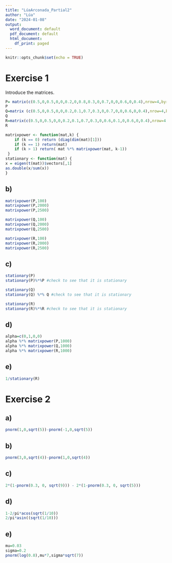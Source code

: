 ```yaml
---
title: "LúaArconada_Partial2"
author: "Lúa"
date: "2024-01-08"
output:
  word_document: default
  pdf_document: default
  html_document:
    df_print: paged
---
```


```r
knitr::opts_chunk$set(echo = TRUE)
```

# Exercise 1

Introduce the matrices.

```r
P= matrix(c(0.5,0,0.5,0,0,0.2,0,0.8,0.3,0,0.7,0,0,0.6,0,0.4),nrow=4,byrow=T)
P
Q=matrix (c(0.5,0,0.5,0,0,0.2,0.1,0.7,0.3,0,0.7,0,0,0.6,0,0.4),nrow=4,byrow=T)
Q
R=matrix(c(0.5,0,0.5,0,0,0.2,0.1,0.7,0.3,0,0.6,0.1,0,0.6,0,0.4),nrow=4,byrow=T)
R
```
```r
matrixpower <- function(mat,k) {
	if (k == 0) return (diag(dim(mat)[1])) 
	if (k == 1) return(mat)
	if (k > 1) return( mat %*% matrixpower(mat, k-1))
 }
stationary <- function(mat) {
x = eigen(t(mat))$vectors[,1]
as.double(x/sum(x))
}
```


## b)
```r
matrixpower(P,100)
matrixpower(P,2000)
matrixpower(P,2500)

matrixpower(Q,100)
matrixpower(Q,2000)
matrixpower(Q,2500)

matrixpower(R,100)
matrixpower(R,2000)
matrixpower(R,2500)
```

## c)
```r
stationary(P)
stationary(P)%*%P #check to see that it is stationary

stationary(Q)
stationary(Q) %*% Q #check to see that it is stationary

stationary(R)
stationary(R)%*%R #check to see that it is stationary
```

## d)
```r
alpha=c(0,1,0,0)
alpha %*% matrixpower(P,1000)
alpha %*% matrixpower(Q,1000)
alpha %*% matrixpower(R,1000)
```

## e)
```r
1/stationary(R)
```

# Exercise 2

## a)
```r
pnorm(1,0,sqrt(5))-pnorm(-1,0,sqrt(5))
```

## b)
```r
pnorm(3,0,sqrt(4))-pnorm(1,0,sqrt(4))
```

## c)
```r
2*(1-pnorm(0.3, 0, sqrt(9))) - 2*(1-pnorm(0.3, 0, sqrt(5)))
```

## d)
```r
1-2/pi*acos(sqrt(1/10))
2/pi*asin((sqrt(1/10)))
```

## e)
```r
mu=0.03
sigma=0.2
pnorm(log(0.8),mu*7,sigma*sqrt(7))
```
